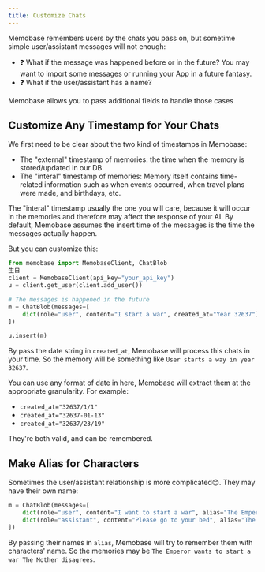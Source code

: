 ```yaml
---
title: Customize Chats
---
```


Memobase remembers users by the chats you pass on, but sometime simple user/assistant messages will not enough:
- ❓ What if the message was happened before or in the future? You may want to import some messages or running your App in a future fantasy.
- ❓ What if the user/assistant has a name?

Memobase allows you to pass additional fields to handle those cases

## Customize Any Timestamp for Your Chats
We first need to be clear about the two kind of timestamps in Memobase:
- The "external" timestamp of memories: the time when the memory is stored/updated in our DB.
- The "interal" timestamp of memories:  Memory itself contains time-related information such as when events occurred, when travel plans were made, and birthdays, etc.

The "interal" timestamp usually the one you will care, because it will occur in the memories and therefore may affect the response of your AI.
By default, Memobase assumes the insert time of the messages is the time the messages actually happen.

But you can customize this:
```python
from memobase import MemobaseClient, ChatBlob
生日
client = MemobaseClient(api_key="your_api_key")
u = client.get_user(client.add_user())

# The messages is happened in the future
m = ChatBlob(messages=[
    dict(role="user", content="I start a war", created_at="Year 32637")
])

u.insert(m)
```
By pass the date string in `created_at`, Memobase will process this chats in your time. 
So the memory will be something like `User starts a way in year 32637`.

You can use any format of date in here, Memobase will extract them at the appropriate granularity.
For example:
- `created_at="32637/1/1"`
- `created_at="32637-01-13"`
- `created_at="32637/23/19"`

They're both valid, and can be remembered.

## Make Alias for Characters
Sometimes the user/assistant relationship is more complicated😊.
They may have their own name:
```python
m = ChatBlob(messages=[
    dict(role="user", content="I want to start a war", alias="The Emperor"),
    dict(role="assistant", content="Please go to your bed", alias="The Mother")
])
```

By passing their names in `alias`, Memobase will try to remember them with characters' name. 
So the memories may be `The Emperor wants to start a war The Mother disagrees`.